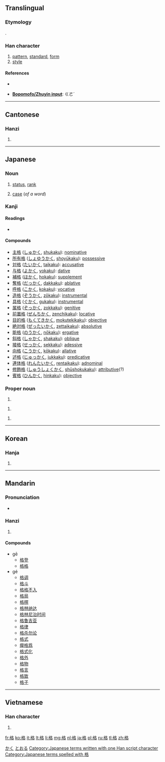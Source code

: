==Translingual==
{{stroke order|strokes=10}}

===Etymology===
{{Han compound|木|t1=wood|各|ls=psc}}.

===Han character===
{{Han char|rn=75|rad=木|as=06|sn=10|four=|canj=木竹水口 (DHER)}}

# [[pattern]], [[standard]], [[form]]
# [[style]]

====References====
* {{Han ref|kx=0524.110|dkj=14749|dj=0912.130|hdz=21203.060|uh=683C|ud=26684|bh=AEE6|bd=44774}}

* '''[[Wikipedia:Zhuyin|Bopomofo/Zhuyin input]]''': ㄍㄜˊ

----

==Cantonese==

===Hanzi===
{{yue-hanzi|jyut=|y=[[gaak3]]}}

# {{defn|lang=yue|sort=木06}}

----

==Japanese==

===Noun===
{{ja-noun|k|hira=かく|rom=kaku}}

# [[status]], [[rank]]
# {{context|grammar|lang=ja|skey=かく}} [[case]] (''of a word'')

===Kanji===
{{ja-kanji|rs=木06|grade=5}}

====Readings====
* {{ja-readings|on=[[こう]] (kō), [[かく]] (kaku), [[きゃく]] (kyaku)|kun=[[ただす]] (tadasu), [[いたる]] (itaru)}}

====Compounds====
* [[主格]] ([[しゅかく]], [[shukaku]]): [[nominative]]
* [[所有格]] ([[しょゆうかく]], [[shoyūkaku]]): [[possessive]]
* [[対格]] ([[たいかく]], [[taikaku]]): [[accusative]]
* [[与格]] ([[よかく]], [[yokaku]]): [[dative]]
* [[補格]] ([[ほかく]], [[hokaku]]): [[supplement]]
* [[奪格]] ([[だっかく]], [[dakkaku]]): [[ablative]]
* [[呼格]] ([[こかく]], [[kokaku]]): [[vocative]]
* [[造格]] ([[ぞうかく]], [[zōkaku]]): [[instrumental]]
* [[具格]] ([[ぐかく]], [[gukaku]]): [[instrumental]]
* [[属格]] ([[ぞっかく]], [[zokkaku]]): [[genitive]]
* [[前置格]] ([[ぜんちかく]], [[zenchikaku]]): [[locative]]
* [[目的格]] ([[もくてきかく]], [[mokutekikaku]]): [[objective]]
* [[絶対格]] ([[ぜったいかく]], [[zettaikaku]]): [[absolutive]]
* [[能格]] ([[のうかく]], [[nōkaku]]): [[ergative]]
* [[斜格]] ([[しゃかく]], [[shakaku]]): [[oblique]]
* [[接格]] ([[せっかく]], [[sekkaku]]): [[adessive]]
* [[向格]] ([[こうかく]], [[kōkaku]]): [[allative]]
* [[述格]] ([[じゅっかく]], [[jukkaku]]): [[predicative]]
* [[連体格]] ([[れんたいかく]], [[rentaikaku]]): [[adnominal]]
* [[修飾格]] ([[しゅうしょくかく]], [[shūshokukaku]]): [[attributive]](?)
* [[賓格]] ([[ひんかく]], [[hinkaku]]): [[objective]]

===Proper noun===
{{ja-pos|k|proper|hira=いたる|rom=Itaru}}

# {{given name|male|lang=ja}}

{{ja-pos|k|proper|hira=かく|rom=Kaku}}

# {{given name|male|lang=ja}}

{{ja-pos|k|proper|hira=とおる|rom=Tōru}}

# {{given name|male|lang=ja}}

[[Category:Japanese male given names|かく]]
[[Category:Japanese male given names|とおる]]
[[Category:Japanese terms written with one Han script character]]
[[Category:Japanese terms spelled with 格]]

----

==Korean==

===Hanja===
{{ko-hanja|hangeul=[[격]], [[낙]]|eumhun=|rv=gyeok, nak|mr=kyŏk, nak|y=kyek, nak}}

# {{defn|lang=ko|sort=木06}}

----

==Mandarin==

===Pronunciation===
* {{audio|Zh-gé.ogg|Audio}}

===Hanzi===
{{cmn-hanzi|pin=[[gē]] ([[ge1]]), [[gé]] ([[ge2]])|wg=ko<sup>1</sup>, ko<sup>2</sup>}}

# {{defn|lang=cmn|sort=木06}}

====Compounds====
* gē
** [[格登]]
** [[格格]]
* gé
** [[格调]]
** [[格斗]]
** [[格格不入]]
** [[格局]]
** [[格楞]]
** [[格林纳达]]
** [[格林尼治时间]]
** [[格鲁吉亚]]
** [[格律]]
** [[格杀勿论]]
** [[格式]]
** [[癴格爲]]
** [[格式化]]
** [[格外]]
** [[格物]]
** [[格言]]
** [[格致]]
** [[格子]]

----

==Vietnamese==

===Han character===
{{vi-hantu|[[cách]], [[ghếch]]|rs=木06}}

# {{defn|lang=vi|sort=木06}}

[[fr:格]]
[[ko:格]]
[[it:格]]
[[lt:格]]
[[li:格]]
[[mg:格]]
[[nl:格]]
[[ja:格]]
[[pl:格]]
[[ru:格]]
[[tl:格]]
[[zh:格]]